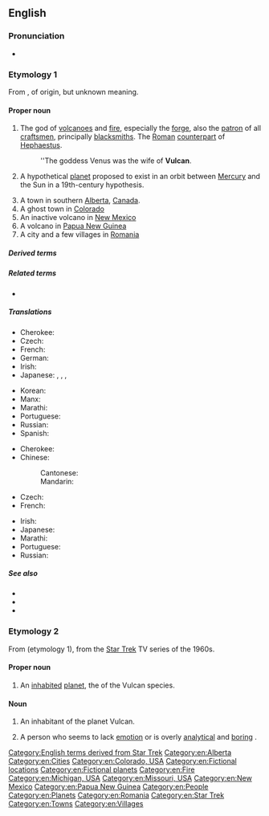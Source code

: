{{also|vulcan}}
{{wikipedia|dab=Vulcan}}
==English==

===Pronunciation===
* {{a|US}} {{IPA|/ˈvʌlkən/|lang=en}}

===Etymology 1===
From {{etyl|la|en}} {{m|la|Vulcānus}}, of {{etyl|ett|en}} origin, but unknown meaning.

====Proper noun====
{{en-proper noun}}

# {{lb|en|Roman god}} The god of [[volcanoes]] and [[fire]], especially the [[forge]], also the [[patron]] of all [[craftsmen]], principally [[blacksmiths]]. The [[Roman]] [[counterpart]] of [[Hephaestus]].
#: ''The goddess Venus was the wife of '''Vulcan'''.
# {{lb|en|astronomy|historical}} A hypothetical [[planet]] proposed to exist in an orbit between [[Mercury]] and the Sun in a 19th-century hypothesis.
# A town in southern [[Alberta]], [[Canada]].
# A ghost town in [[Colorado]]
# An inactive volcano in [[New Mexico]]
# A volcano in [[Papua New Guinea]]
# A city and a few villages in [[Romania]]

=====Derived terms=====
{{der4|Vulcanalia|[[Vulcanean]] / [[Vulcanian]]|[[vulcanic]] / [[Vulcanic]]|vulcanicity|vulcanism|vulcanist|vulcanite|vulcanization|vulcanize|vulcanological|vulcanologist|vulcanology|lang=en}}

=====Related terms=====
* {{l|en|volcano}}

=====Translations=====
{{trans-top|Roman god of fire}}
* Cherokee: {{t|chr|ᏭᎵᎧᏂ|tr=Wulikani|sc=Cher}}
* Czech: {{t|cs|Vulkán|m}}
* French: {{t+|fr|Vulcain|m}}
* German: {{t+|de|Vulkan|m}}
* Irish: {{t|ga|Bolcán|m}}
* Japanese: {{t|ja|バルカン|tr=Barukan|sc=Jpan}}, {{t|ja|ウゥルカーヌス|tr=Wurukānusu|sc=Jpan}}, {{t|ja|ウルカヌス|tr=Urukanusu|sc=Jpan}}, {{t|ja|ヴァルカン|tr=Varukan|sc=Jpan}}
{{trans-mid}}
* Korean: {{t|ko|불카누스}}
* Manx: {{t|gv|Vulcaan|m}}
* Marathi: {{t|mr|व्हल्कन|m|tr=vhalkana|sc=Deva}}
* Portuguese: {{t+|pt|Vulcano|m}}
* Russian: {{t+|ru|Вулка́н|m}}
* Spanish: {{t+|es|Vulcano}}
{{trans-bottom}}

{{trans-top|Theoretical planet}}
* Cherokee: {{t|chr|ᏭᎵᎧᏂ|tr=Wulikani|sc=Cher}}
* Chinese:
*: Cantonese: {{t|yue|祝融星|sc=Hani}}
*: Mandarin: {{t|cmn|祝融星|sc=Hani}}
* Czech: {{t|cs|Vulkán|m}}
* French: {{t+|fr|Vulcain}}
{{trans-mid}}
* Irish: {{t|ga|Bolcán}}
* Japanese: {{t|ja|バルカン|tr=Barukan}}
* Marathi: {{t|mr|व्हल्कन|m|tr=vhalkana|sc=Deva}}
* Portuguese: {{t+|pt|Vulcano|m}}
* Russian: {{t+|ru|Вулка́н|m}}
{{trans-bottom}}

=====See also=====
* {{pedialite|Vulcan (mythology)}}
* {{pedialite|Vulcan (hypothetical planet)}}
* {{pedialite|Vulcan, Alberta}}

===Etymology 2===
From {{m|en|Vulcan}} (etymology 1), from the [[w:Star Trek|Star Trek]] TV series of the 1960s.

====Proper noun====
{{en-proper noun}}

# {{lb|en|fiction}} An [[inhabited]] [[planet]], the {{l|en|homeworld}} of the Vulcan species. {{rfex|en}}

====Noun====
{{en-noun}}

# {{lb|en|fiction}} An inhabitant of the planet Vulcan.
# {{lb|en|slang|pejorative}} A person who seems to lack [[emotion]] or is overly [[analytical]] and [[boring]] {{q|like the fictional Vulcans}}.

[[Category:English terms derived from Star Trek]]
[[Category:en:Alberta]]
[[Category:en:Cities]]
[[Category:en:Colorado, USA]]
[[Category:en:Fictional locations]]
[[Category:en:Fictional planets]]
[[Category:en:Fire]]
[[Category:en:Michigan, USA]]
[[Category:en:Missouri, USA]]
[[Category:en:New Mexico]]
[[Category:en:Papua New Guinea]]
[[Category:en:People]]
[[Category:en:Planets]]
[[Category:en:Romania]]
[[Category:en:Star Trek]]
[[Category:en:Towns]]
[[Category:en:Villages]]